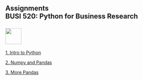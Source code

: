 ## Assignments<br>BUSI 520: Python for Business Research<br><br>![](RiceBusiness-transparent-logo-sm.png){height="50"}<br>

[1. Intro to Python](assignment1.html){target="_blank"}

[2. Numpy and Pandas](assignment2.html){target="_blank"}

[3. More Pandas](assignment3.html){target="_blank"}



